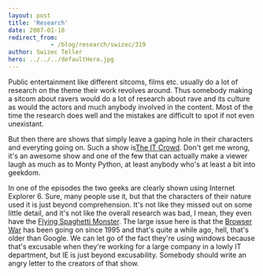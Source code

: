 ```yaml
---
layout: post
title: 'Research'
date: 2007-01-18
redirect_from: 
            - /blog/research/swizec/319
author: Swizec Teller
hero: ../../../defaultHero.jpg
---
```

Public entertainment like different sitcoms, films etc. usually do a lot of research on the theme their work revolves around. Thus somebody making a sitcom about ravers would do a lot of research about rave and its culture as would the actors and much anybody involved in the content. Most of the time the research does well and the mistakes are difficult to spot if not even unexistant.

But then there are shows that simply leave a gaping hole in their characters and everyting going on. Such a show is[The IT Crowd](http://en.wikipedia.org/wiki/It_crowd). Don't get me wrong, it's an awesome show and one of the few that can actually make a viewer laugh as much as to Monty Python, at least anybody who's at least a bit into geekdom.

In one of the episodes the two geeks are clearly shown using Internet Explorer 6. Sure, many people use it, but that the characters of their nature used it is just beyond comprehension. It's not like they missed out on some little detail, and it's not like the overall research was bad, I mean, they even have the [Flying Spaghetti Monster](http://en.wikipedia.org/wiki/Flying_spaghetti_monster). The large issue here is that the [Browser War](http://en.wikipedia.org/wiki/Browser_war) has been going on since 1995 and that's quite a while ago, hell, that's older than Google. We can let go of the fact they're using windows because that's excusable when they're working for a large company in a lowly IT department, but IE is just beyond excusability. Somebody should write an angry letter to the creators of that show.